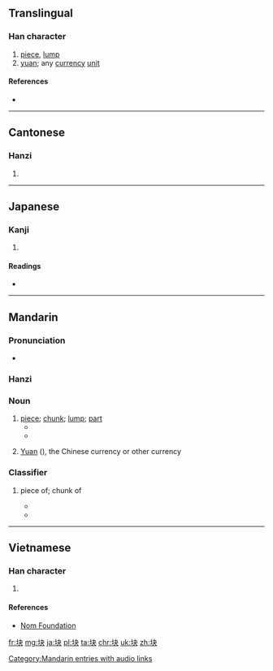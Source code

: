{{also|kuai|塊}}
==Translingual==

===Han character===
{{Han char|rn=32|rad=土|as=04|sn=7|four=|canj=土木大 (GDK)|ids=⿰[[土]][[夬]]}}

# [[piece]], [[lump]]
# [[yuan]]; any [[currency]] [[unit]]

====References====
* {{Han ref|kx=0226.101|dkj=04948|dj=0461.110|hdz=10428.050|uh=5757|ud=22359}}

----

==Cantonese==

===Hanzi===
{{yue-hanzi|jyut=|y=faai3|tra=塊}}

# {{defn|lang=yue|sort=土04}}

----

==Japanese==

===Kanji===
{{ja-kanji|grade=|rs=土04}}

# {{defn|lang=ja|sort=土04}}

====Readings====
* {{ja-readings|on=[[かい]] (kai)|kun=}}

----

==Mandarin==

===Pronunciation===
* {{audio|zh-kuài.ogg|audio|lang=cmn}}

===Hanzi===
{{cmn-hanzi|tra=塊|pin=[[kuài]] ([[kuai4]])|wg=k'uai<sup>4</sup>}}

===Noun===
{{cmn-noun|s|sim=块|tra=塊|pin=kuài}}

# [[piece]]; [[chunk]]; [[lump]]; [[part]]
#* {{zh-usex|把 肉 切成 小 '''块'''。|Cut the meat into bite-sized '''pieces'''.|link=y}}
#*  {{zh-usex|它 被 割 成了 三 '''块'''。|It was cut into three '''parts'''.|link=y}} 	  
# {{context|colloquial|followed by {{zh-l|錢‎/钱}}}} [[Yuan]] ({{zh-l|元}}), the Chinese currency or other currency
#: {{zh-usex|一 块钱|a yuan, a dollar|link=y}}

===Classifier===
{{cmn-cls|s|sim=块|tra=塊|pin=kuài}}

# {{n-g|classifier for piece of something (food, cloth, stone);}} piece of; chunk of
#* {{zh-usex|一 块 蛋糕|a piece of cake|link=y}}
#* {{zh-usex|一 块 木头|a piece of wood|link=y}}


[[Category:Mandarin entries with audio links]]

----

==Vietnamese==

===Han character===
{{vi-hantu|[[khối]]|rs=土04}}

# {{defn|lang=vi|sort=土04}}

====References====
*[http://nomfoundation.org/common/nom_details.php?codepoint=5757 Nom Foundation]

[[fr:块]]
[[mg:块]]
[[ja:块]]
[[pl:块]]
[[ta:块]]
[[chr:块]]
[[uk:块]]
[[zh:块]]